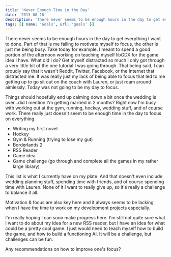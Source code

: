 ```yaml
---
title: 'Never Enough Time in the Day'
date: '2013-08-18'
description: 'There never seems to be enough hours in the day to get everything I want to done.'
tags: [{ name: 'Goals', url: 'goals' }]
---
```


There never seems to be enough hours in the day to get everything I want to done. Part of that is me failing to motivate myself to focus, the other is just me being busy. Take today for example. I meant to spend a good portion of the afternoon working on teaching myself libGDX for the game idea I have. What did I do? Get myself distracted so much I only got through a very little bit of the one tutorial I was going through. That being said, I can proudly say that it wasn't Reddit, Twitter, Facebook, or the Internet that distracted me. It was really just my lack of being able to focus that led to me getting up to go sit out on the couch with Lauren, or just roam around aimlessly. Today was not going to be my day to focus.

Things should hopefully end up calming down a bit once the wedding is over...did I mention I'm getting married in 2 months? Right now I'm busy with working out at the gym, running, hockey, wedding stuff, and of course work. There really just doesn't seem to be enough time in the day to focus on everything.

-   Writing my first novel
-   Hockey
-   Gym & Running (trying to lose my gut)
-   Borderlands 2
-   RSS Reader
-   Game idea
-   Game challenge (go through and complete all the games in my rather large library)

This list is what I currently have on my plate. And that doesn't even include wedding planning stuff, spending time with friends, and of course spending time with Lauren. None of it I want to really give up, so it's really a challenge to balance it all.

Motivation & focus are also key here and it always seems to be lacking when I have the time to work on my development projects especially.

I'm really hoping I can soon make progress here. I'm still not quite sure what I want to do about my idea for a new RSS reader, but I have an idea for what could be a pretty cool game. I just would need to teach myself how to build the game, and how to build a functioning AI. It will be a challenge, but challenges can be fun.

Any recommendations on how to improve one's focus?
